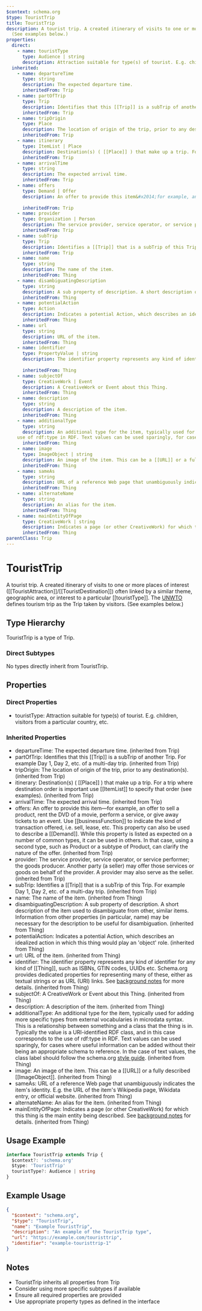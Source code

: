 ```yaml
---
$context: schema.org
$type: TouristTrip
title: TouristTrip
description: A tourist trip. A created itinerary of visits to one or more places of interest ([[TouristAttraction]]/[[TouristDestination]]) often linked by a similar theme, geographic area, or interest to a particular [[touristType]]. The [UNWTO](http://www2.unwto.org/) defines tourism trip as the Trip taken by visitors.
  (See examples below.)
properties:
  direct:
    - name: touristType
      type: Audience | string
      description: Attraction suitable for type(s) of tourist. E.g. children, visitors from a particular country, etc. 
  inherited:
    - name: departureTime
      type: string
      description: The expected departure time.
      inheritedFrom: Trip
    - name: partOfTrip
      type: Trip
      description: Identifies that this [[Trip]] is a subTrip of another Trip.  For example Day 1, Day 2, etc. of a multi-day trip.
      inheritedFrom: Trip
    - name: tripOrigin
      type: Place
      description: The location of origin of the trip, prior to any destination(s).
      inheritedFrom: Trip
    - name: itinerary
      type: ItemList | Place
      description: Destination(s) ( [[Place]] ) that make up a trip. For a trip where destination order is important use [[ItemList]] to specify that order (see examples).
      inheritedFrom: Trip
    - name: arrivalTime
      type: string
      description: The expected arrival time.
      inheritedFrom: Trip
    - name: offers
      type: Demand | Offer
      description: An offer to provide this item&#x2014;for example, an offer to sell a product, rent the DVD of a movie, perform a service, or give away tickets to an event. Use [[businessFunction]] to indicate the kind of transaction offered, i.e. sell, lease, etc. This property can also be used to describe a [[Demand]]. While this property is listed as expected on a number of common types, it can be used in others. In that case, using a second type, such as Product or a subtype of Product, can clarify the nature of the offer.
      
      inheritedFrom: Trip
    - name: provider
      type: Organization | Person
      description: The service provider, service operator, or service performer; the goods producer. Another party (a seller) may offer those services or goods on behalf of the provider. A provider may also serve as the seller.
      inheritedFrom: Trip
    - name: subTrip
      type: Trip
      description: Identifies a [[Trip]] that is a subTrip of this Trip.  For example Day 1, Day 2, etc. of a multi-day trip.
      inheritedFrom: Trip
    - name: name
      type: string
      description: The name of the item.
      inheritedFrom: Thing
    - name: disambiguatingDescription
      type: string
      description: A sub property of description. A short description of the item used to disambiguate from other, similar items. Information from other properties (in particular, name) may be necessary for the description to be useful for disambiguation.
      inheritedFrom: Thing
    - name: potentialAction
      type: Action
      description: Indicates a potential Action, which describes an idealized action in which this thing would play an 'object' role.
      inheritedFrom: Thing
    - name: url
      type: string
      description: URL of the item.
      inheritedFrom: Thing
    - name: identifier
      type: PropertyValue | string
      description: The identifier property represents any kind of identifier for any kind of [[Thing]], such as ISBNs, GTIN codes, UUIDs etc. Schema.org provides dedicated properties for representing many of these, either as textual strings or as URL (URI) links. See [background notes](/docs/datamodel.html#identifierBg) for more details.
        
      inheritedFrom: Thing
    - name: subjectOf
      type: CreativeWork | Event
      description: A CreativeWork or Event about this Thing.
      inheritedFrom: Thing
    - name: description
      type: string
      description: A description of the item.
      inheritedFrom: Thing
    - name: additionalType
      type: string
      description: An additional type for the item, typically used for adding more specific types from external vocabularies in microdata syntax. This is a relationship between something and a class that the thing is in. Typically the value is a URI-identified RDF class, and in this case corresponds to the
    use of rdf:type in RDF. Text values can be used sparingly, for cases where useful information can be added without their being an appropriate schema to reference. In the case of text values, the class label should follow the schema.org <a href="https://schema.org/docs/styleguide.html">style guide</a>.
      inheritedFrom: Thing
    - name: image
      type: ImageObject | string
      description: An image of the item. This can be a [[URL]] or a fully described [[ImageObject]].
      inheritedFrom: Thing
    - name: sameAs
      type: string
      description: URL of a reference Web page that unambiguously indicates the item's identity. E.g. the URL of the item's Wikipedia page, Wikidata entry, or official website.
      inheritedFrom: Thing
    - name: alternateName
      type: string
      description: An alias for the item.
      inheritedFrom: Thing
    - name: mainEntityOfPage
      type: CreativeWork | string
      description: Indicates a page (or other CreativeWork) for which this thing is the main entity being described. See [background notes](/docs/datamodel.html#mainEntityBackground) for details.
      inheritedFrom: Thing
parentClass: Trip
---
```

# TouristTrip

A tourist trip. A created itinerary of visits to one or more places of interest ([[TouristAttraction]]/[[TouristDestination]]) often linked by a similar theme, geographic area, or interest to a particular [[touristType]]. The [UNWTO](http://www2.unwto.org/) defines tourism trip as the Trip taken by visitors.
  (See examples below.)

## Type Hierarchy

TouristTrip is a type of Trip.

### Direct Subtypes

No types directly inherit from TouristTrip.

## Properties

### Direct Properties

- touristType: Attraction suitable for type(s) of tourist. E.g. children, visitors from a particular country, etc. 

### Inherited Properties

- departureTime: The expected departure time. (inherited from Trip)
- partOfTrip: Identifies that this [[Trip]] is a subTrip of another Trip.  For example Day 1, Day 2, etc. of a multi-day trip. (inherited from Trip)
- tripOrigin: The location of origin of the trip, prior to any destination(s). (inherited from Trip)
- itinerary: Destination(s) ( [[Place]] ) that make up a trip. For a trip where destination order is important use [[ItemList]] to specify that order (see examples). (inherited from Trip)
- arrivalTime: The expected arrival time. (inherited from Trip)
- offers: An offer to provide this item&#x2014;for example, an offer to sell a product, rent the DVD of a movie, perform a service, or give away tickets to an event. Use [[businessFunction]] to indicate the kind of transaction offered, i.e. sell, lease, etc. This property can also be used to describe a [[Demand]]. While this property is listed as expected on a number of common types, it can be used in others. In that case, using a second type, such as Product or a subtype of Product, can clarify the nature of the offer.
       (inherited from Trip)
- provider: The service provider, service operator, or service performer; the goods producer. Another party (a seller) may offer those services or goods on behalf of the provider. A provider may also serve as the seller. (inherited from Trip)
- subTrip: Identifies a [[Trip]] that is a subTrip of this Trip.  For example Day 1, Day 2, etc. of a multi-day trip. (inherited from Trip)
- name: The name of the item. (inherited from Thing)
- disambiguatingDescription: A sub property of description. A short description of the item used to disambiguate from other, similar items. Information from other properties (in particular, name) may be necessary for the description to be useful for disambiguation. (inherited from Thing)
- potentialAction: Indicates a potential Action, which describes an idealized action in which this thing would play an 'object' role. (inherited from Thing)
- url: URL of the item. (inherited from Thing)
- identifier: The identifier property represents any kind of identifier for any kind of [[Thing]], such as ISBNs, GTIN codes, UUIDs etc. Schema.org provides dedicated properties for representing many of these, either as textual strings or as URL (URI) links. See [background notes](/docs/datamodel.html#identifierBg) for more details.
         (inherited from Thing)
- subjectOf: A CreativeWork or Event about this Thing. (inherited from Thing)
- description: A description of the item. (inherited from Thing)
- additionalType: An additional type for the item, typically used for adding more specific types from external vocabularies in microdata syntax. This is a relationship between something and a class that the thing is in. Typically the value is a URI-identified RDF class, and in this case corresponds to the
    use of rdf:type in RDF. Text values can be used sparingly, for cases where useful information can be added without their being an appropriate schema to reference. In the case of text values, the class label should follow the schema.org <a href="https://schema.org/docs/styleguide.html">style guide</a>. (inherited from Thing)
- image: An image of the item. This can be a [[URL]] or a fully described [[ImageObject]]. (inherited from Thing)
- sameAs: URL of a reference Web page that unambiguously indicates the item's identity. E.g. the URL of the item's Wikipedia page, Wikidata entry, or official website. (inherited from Thing)
- alternateName: An alias for the item. (inherited from Thing)
- mainEntityOfPage: Indicates a page (or other CreativeWork) for which this thing is the main entity being described. See [background notes](/docs/datamodel.html#mainEntityBackground) for details. (inherited from Thing)

## Usage Example

```typescript
interface TouristTrip extends Trip {
  $context?: 'schema.org'
  $type: 'TouristTrip'
  touristType?: Audience | string
}
```

## Example Usage

```json
{
  "$context": "schema.org",
  "$type": "TouristTrip",
  "name": "Example TouristTrip",
  "description": "An example of the TouristTrip type",
  "url": "https://example.com/touristtrip",
  "identifier": "example-touristtrip-1"
}
```

## Notes

- TouristTrip inherits all properties from Trip
- Consider using more specific subtypes if available
- Ensure all required properties are provided
- Use appropriate property types as defined in the interface